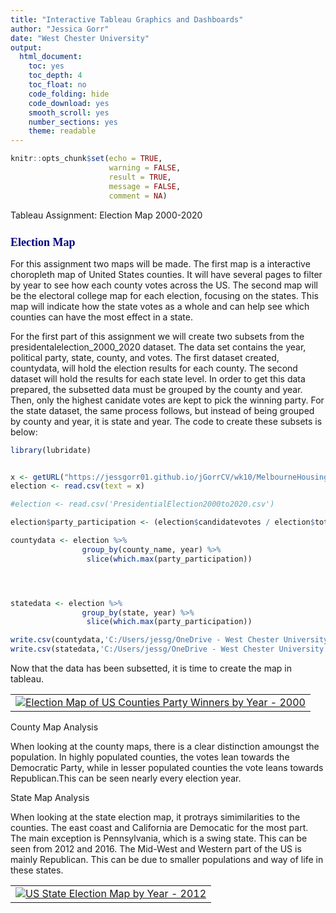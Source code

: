 ---
title: "Interactive Tableau Graphics and Dashboards"
author: "Jessica Gorr"
date: "West Chester University"
output: 
  html_document: 
    toc: yes
    toc_depth: 4
    toc_float: no
    code_folding: hide
    code_download: yes
    smooth_scroll: yes
    number_sections: yes
    theme: readable
---
      
<style type="text/css">
div#TOC li {
    list-style:none;
    background-image:none;
    background-repeat:none;
    background-position:0;
}
h1.title {
  font-size: 24px;
  color: DarkRed;
  text-align: center;
}
h4.author { 
  /* Header 4 - and the author and data headers use this too  */
  font-size: 18px;
  font-family: "Times New Roman", Times, serif;
  color: DarkRed;
  text-align: center;
}
h4.date { 
  /* Header 4 - and the author and data headers use this too  */
  font-size: 18px;
  font-family: "Times New Roman", Times, serif;
  color: DarkBlue;
  text-align: center;
}
h1 { 
    /* Header 3 - and the author and data headers use this too  */
    font-size: 22px;
    font-family: "Times New Roman", Times, serif;
    color: darkred;
    text-align: center;
}
h2 { 
    /* Header 3 - and the author and data headers use this too  */
    font-size: 18px;
    font-family: "Times New Roman", Times, serif;
    color: navy;
    text-align: left;
}
h3 { 
    /* Header 3 - and the author and data headers use this too  */
    font-size: 15px;
    font-family: "Times New Roman", Times, serif;
    color: darkred;
    font-face: bold;
    text-align: left;
}
h4 { 
    /* Header 4 - and the author and data headers use this too  */
    font-size: 18px;
    font-family: "Times New Roman", Times, serif;
    color: darkred;
    text-align: left;
}
   /* center maps using chunk option: fig.align='center' */
.html-widget {
    margin: auto;
}
</style>

```{r setup, include=FALSE}
knitr::opts_chunk$set(echo = TRUE,       
                      warning = FALSE,   
                      result = TRUE,   
                      message = FALSE,
                      comment = NA)
```

Tableau Assignment: Election Map 2000-2020

## Election Map

For this assignment two maps will be made. The first map is a interactive choropleth map of United States counties. It will have several pages to filter by year to see how each county votes across the US. The second map will be the electoral college map for each election, focusing on the states. This map will indicate how the state votes as a whole and can help see which counties can have the most effect in a state.


For the first part of this assignment we will create two subsets from the presidentalelection_2000_2020 dataset. The data set contains the year, political party, state, county, and votes. The first dataset created, countydata, will hold the election results for each county. The second dataset will hold the results for each state level. In order to get this data prepared, the subsetted data must be grouped by the county and year. Then, only the highest canidate votes are kept to pick the winning party. For the state dataset, the same process follows, but instead of being grouped by county and year, it is state and year. The code to create these subsets is below:

```{r, fig.align='center'}
library(lubridate) 


x <- getURL("https://jessgorr01.github.io/jGorrCV/wk10/MelbourneHousing.csv")
election <- read.csv(text = x)

#election <- read.csv('PresidentialElection2000to2020.csv')

election$party_participation <- (election$candidatevotes / election$totalvotes) *100

countydata <- election %>%
                group_by(county_name, year) %>%
                 slice(which.max(party_participation))




statedata <- election %>%
                group_by(state, year) %>%
                 slice(which.max(party_participation))

write.csv(countydata,'C:/Users/jessg/OneDrive - West Chester University of PA/sta553/wk9/countydata.csv')
write.csv(statedata,'C:/Users/jessg/OneDrive - West Chester University of PA/sta553/wk9/statedata.csv')

```


Now that the data has been subsetted, it is time to create the map in tableau. 


<table>
<tr>
<td>
<div class='tableauPlaceholder' id='viz1712197915676' style='position: relative'>
<noscript><a href='#'>
<img alt='Election Map of US Counties Party Winners by Year - 2000 ' src='https:&#47;&#47;public.tableau.com&#47;static&#47;images&#47;co&#47;countymap_17121978590190&#47;Sheet1&#47;1_rss.png' style='border: none' /></a>
</noscript>
<object class='tableauViz'  style='display:none;'><param name='host_url' value='https%3A%2F%2Fpublic.tableau.com%2F' /> 
<param name='embed_code_version' value='3' /> <param name='site_root' value='' /><param name='name' value='countymap_17121978590190&#47;Sheet1' />
<param name='tabs' value='no' /><param name='toolbar' value='yes' /><param name='static_image' value='https:&#47;&#47;public.tableau.com&#47;static&#47;images&#47;co&#47;countymap_17121978590190&#47;Sheet1&#47;1.png' /> 
<param name='animate_transition' value='yes' />
<param name='display_static_image' value='yes' />
<param name='display_spinner' value='yes' /><param name='display_overlay' value='yes' /><param name='display_count' value='yes' /><param name='language' value='en-US' /><param name='filter' value='publish=yes' />
</object>
</div>                



<script type='text/javascript'> 
                    var divElement = document.getElementById('viz1712197915676');                    var vizElement = divElement.getElementsByTagName('object')[0];                    vizElement.style.width='100%';vizElement.style.height=(divElement.offsetWidth*0.75)+'px';                    var scriptElement = document.createElement('script');                    scriptElement.src = 'https://public.tableau.com/javascripts/api/viz_v1.js';                    vizElement.parentNode.insertBefore(scriptElement, vizElement);   </script>         
</td>
</tr>
</table>

County Map Analysis

When looking at the county maps, there is a clear distinction amoungst the population. In highly populated counties, the votes lean towards the Democratic Party, while in lesser populated counties the vote leans towards Republican.This can be seen nearly every election year.


State Map Analysis

When looking at the state election map, it protrays simimilarities to the counties. The east coast and California are Democatic for the most part. The main exception is Pennsylvania, which is a swing state. This can be seen from 2012 and 2016. The Mid-West and Western part of the US is mainly Republican. This can be due to smaller populations and way of life in these states.

<table>
<tr>
<td>



<div class='tableauPlaceholder' id='viz1712199196582' style='position: relative'><noscript><a href='#'><img alt='US State Election Map by Year - 2012 ' src='https:&#47;&#47;public.tableau.com&#47;static&#47;images&#47;St&#47;StateMap_17121991844310&#47;Sheet1&#47;1_rss.png' style='border: none' /></a></noscript><object class='tableauViz'  style='display:none;'><param name='host_url' value='https%3A%2F%2Fpublic.tableau.com%2F' /> <param name='embed_code_version' value='3' /> <param name='site_root' value='' /><param name='name' value='StateMap_17121991844310&#47;Sheet1' /><param name='tabs' value='no' /><param name='toolbar' value='yes' /><param name='static_image' value='https:&#47;&#47;public.tableau.com&#47;static&#47;images&#47;St&#47;StateMap_17121991844310&#47;Sheet1&#47;1.png' /> <param name='animate_transition' value='yes' /><param name='display_static_image' value='yes' /><param name='display_spinner' value='yes' /><param name='display_overlay' value='yes' /><param name='display_count' value='yes' /><param name='language' value='en-US' /><param name='filter' value='publish=yes' /></object></div>           

<script type='text/javascript'>                    var divElement = document.getElementById('viz1712199196582');                    var vizElement = divElement.getElementsByTagName('object')[0];                    vizElement.style.width='100%';vizElement.style.height=(divElement.offsetWidth*0.75)+'px';                    var scriptElement = document.createElement('script');                    scriptElement.src = 'https://public.tableau.com/javascripts/api/viz_v1.js';                    vizElement.parentNode.insertBefore(scriptElement, vizElement);                </script>

</td>
</tr>
</table>

